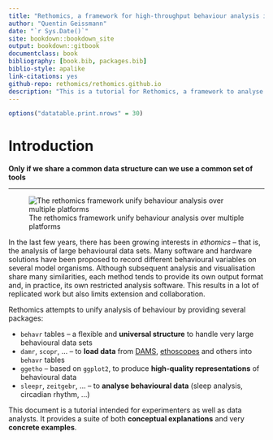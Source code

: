 ```yaml
--- 
title: "Rethomics, a framework for high-throughput behaviour analysis in R"
author: "Quentin Geissmann"
date: "`r Sys.Date()`"
site: bookdown::bookdown_site
output: bookdown::gitbook
documentclass: book
bibliography: [book.bib, packages.bib]
biblio-style: apalike
link-citations: yes
github-repo: rethomics/rethomics.github.io
description: "This is a tutorial for Rethomics, a framework to analyse high-throuput behavioural data in `R`."
---
```


```r
options("datatable.print.nrows" = 30)
```

# Introduction{-}

**Only if we share a common data structure can we use a common set of tools**

--------------------



![The rethomics framework unify behaviour analysis over multiple platforms](assets/framework.png)


In the last few years, there has been growing interests in *ethomics* -- that is, the analysis of large behavioural data sets.
Many software and hardware solutions have been proposed to record different behavioural variables
on several model organisms.
Although subsequent analysis and visualisation share many similarities,
each method tends to provide its own output format and, in practice, its own restricted analysis software.
This results in a lot of replicated work but also limits extension and collaboration.

Rethomics attempts to unify analysis of behaviour by providing several packages:

* `behavr` tables -- a  flexible and **universal structure** to handle very large behavioural data sets
* `damr`, `scopr`, … -- to **load data** from [DAMS](http://www.trikinetics.com/), [ethoscopes](gilestrolab.github.io/ethoscope) and others into `behavr` tables
* `ggetho` -- based on `ggplot2`, to produce **high-quality representations**  of behavioural data
* `sleepr`, `zeitgebr`, … -- to **analyse behavioural data** (sleep analysis, circadian rhythm, …)

This document is a tutorial intended for experimenters as well as data analysts.
It provides a suite of both **conceptual explanations** and very **concrete examples**.
